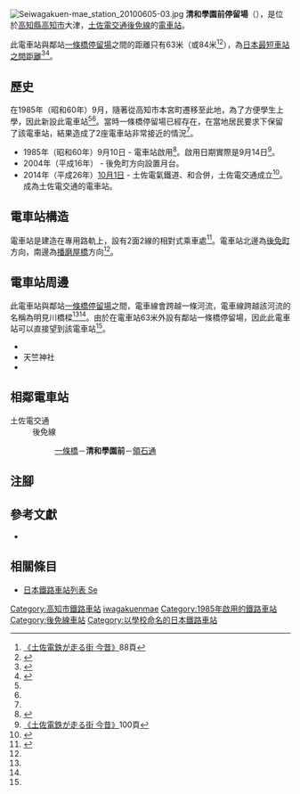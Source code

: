 {{Infobox station
|公司色 = #3399cc
|站名 = 清和學園前
|圖片 = Seiwagakuen-mae station 20100605-01.jpg
|圖片說明 = 前方為清和學園前停留場 後方為一條橋停留場
|日文原名 = 清和学園前
|平假名 = せいわがくえんまえ
|羅馬拼音 = Seiwagakuen mae
|副站名 = 
|所在地 = {{JPN}}[[高知縣|高知縣]][[高知市|高知市]]大津
|座標 = {{coord|33|34|30.17|N|133|36|44.69|E|type:railwaystation_region:JP-24|display=inline,title}}
|車站構造 = [[地面車站|地面車站]]
|月台配置 = 2面2線
|啟用年月日 = 1985年（昭和60年）9月10日
|廢站年月日 = 
|乘客人數 = 
|上下車人次 = 
|統計年度 = 
|轉車 = 
|全寬備註 = 
|adjacent = {{Adjacent stations|system=土佐電交通|line=後免線|left=一條橋|right=領石通|note-left=0.1km|note-mid=距離[[後免町站|後免町]]3.6km|note-right=0.5km}}
}}
[[File:Seiwagakuen-mae_station_20100605-03.jpg|thumb]]
'''清和學園前停留場'''（{{jpn|j=清和学園前停留場|hg=せいわがくえんまえていりゅうじょう|rm=Seiwagakuen mae teiryūjō|f=y}}），是位於[[高知縣|高知縣]][[高知市|高知市]]大津，[[土佐電交通|土佐電交通]][[後免線|後免線]]的[[電車站|電車站]]。

此電車站與鄰站[[一條橋停留場|一條橋停留場]]之間的距離只有63米（或84米<ref name=konjaku>[[#konjaku|《土佐電鉄が走る街 今昔》]]88頁</ref><ref>{{Cite book|title=路面電車はゆく 高知 |year=1998 |publisher={{Translink|ja|高知新聞社}} |isbn=4-87503-268-4 |page=83|language=ja}}</ref>），為[[日本鐵路之最#路線、鐵路公司|日本最短車站之間距離]]<ref name=trafficnews>{{Cite web |url=https://trafficnews.jp/post/60818/ |title=となりの駅まで徒歩1分以内 近すぎる2駅、なぜ存在？ |accessdate=2017-06-03 |author=乗りものニュース編集部 |date=2016-12-03 |work=乗りものニュース |publisher=メディア・ヴァーグ |language=ja |archive-date=2021-03-10 |archive-url=https://web.archive.org/web/20210310030359/https://trafficnews.jp/post/60818 |dead-url=no }}</ref><ref>{{Cite book|author=伊藤博康 |title=日本の鉄道ナンバーワン＆オンリーワン ―日本一の鉄道をたずねる旅 |year=2014 |publisher=[[創元社|創元社]] |isbn=978-4-422-24069-5 |page=204|language=ja}}</ref>。

== 歷史 ==
在1985年（昭和60年）9月，隨著{{Translink|ja|清和女子中学校・高等学校|清和女子中學·高等學校}}從高知市本宮町遷移至此地，為了方便學生上學，因此新設此電車站<ref name=konjaku/><ref name=trafficnews/>。當時一條橋停留場已經存在，在當地居民要求下保留了該電車站，結果造成了2座電車站非常接近的情況<ref name=trafficnews/>。
* 1985年（昭和60年）9月10日 - {{Translink|ja|土佐電気鉄道|土佐電氣鐵道}}電車站啟用<ref>{{Cite book|author=[[今尾惠介|今尾惠介]]（監修） |title={{Translink|ja|日本鉄道旅行地図帳|日本鐵道旅行地圖帳}} |publisher=[[新潮社|新潮社]] |volume=11 中国四国 |year=2009 |isbn=978-4-10-790029-6 |page=61|language=ja}}</ref>。啟用日期實際是9月14日<ref name=konjaku2>[[#konjaku|《土佐電鉄が走る街 今昔》]]100頁</ref>。
* 2004年（平成16年） - 後免町方向設置月台。
* 2014年（平成26年）[[10月1日|10月1日]] - 土佐電氣鐵道、{{Translink|ja|高知県交通|高知縣交通}}和{{Translink|ja|土佐電ドリームサービス|土佐電Dream Service}}合併，土佐電交通成立<ref>{{Cite news |title=とさでん交通：「再出発」 「便利な市民の足に」高知で設立式 新デザインの車両披露 |newspaper=[[毎日新聞|毎日新聞]] |date=2014-10-02 |author=上野宏人 |publisher=毎日新聞社|language=ja}}</ref>。成為土佐電交通的電車站。

== 電車站構造 ==
電車站是建造在專用路軌上，設有2面2線的相對式乘車處<ref name=line>{{Cite book|author=川島令三 |authorlink=川島令三 |title=四国・九州ライン 全線・全駅・全配線 |year=2013 |publisher=[[講談社|講談社]] |series=【図説】 日本の鉄道 |isbn=978-4-06-295161-6 |volume=第2巻 四国西部エリア |pages=35・91頁|language=ja}}</ref>。電車站北邊為[[後免町站|後免町]]方向，南邊為[[播磨屋橋停留場|播磨屋橋]]方向<ref name=line/>。

== 電車站周邊 ==
此電車站與鄰站[[一條橋停留場|一條橋停留場]]之間，電車線會跨越一條河流，電車線跨越該河流的名稱為明見川橋樑<ref name=konjaku/><ref name=line/>。由於在電車站63米外設有鄰站一條橋停留場，因此此電車站可以直接望到該電車站<ref name=trafficnews/>。

* {{Translink|ja|清和女子中学校・高等学校|清和女子中學·高等學校}}
* 天竺神社
* {{Translink|ja|国道195号|國道195號}}

== 相鄰電車站 ==
; 土佐電交通
: 後免線
:: [[一條橋停留場|一條橋]]－'''清和學園前'''－[[領石通停留場|領石通]]
== 注腳 ==
{{Reflist}}
== 參考文獻 ==
* {{Cite book|author=土佐電鉄の電車とまちを愛する会 |title=土佐電鉄が走る街 今昔 |year=2006 |publisher=[[JTB出版|JTB出版]] |series=JTB Can Books |isbn=4-533-06411-6|language=ja |ref=konjaku}}
== 相關條目 ==
{{Commonscat|Seiwagakuen-mae Station}}
* [[日本鐵路車站列表_Se|日本鐵路車站列表 Se]]
{{後免線}}
{{DEFAULTSORT:Seiwagakuen-mae}}
[[Category:高知市鐵路車站|Category:高知市鐵路車站]]
[[Category:日本鐵路車站_Se|iwagakuenmae]]
[[Category:1985年啟用的鐵路車站|Category:1985年啟用的鐵路車站]]
[[Category:後免線車站|Category:後免線車站]]
[[Category:以學校命名的日本鐵路車站|Category:以學校命名的日本鐵路車站]]